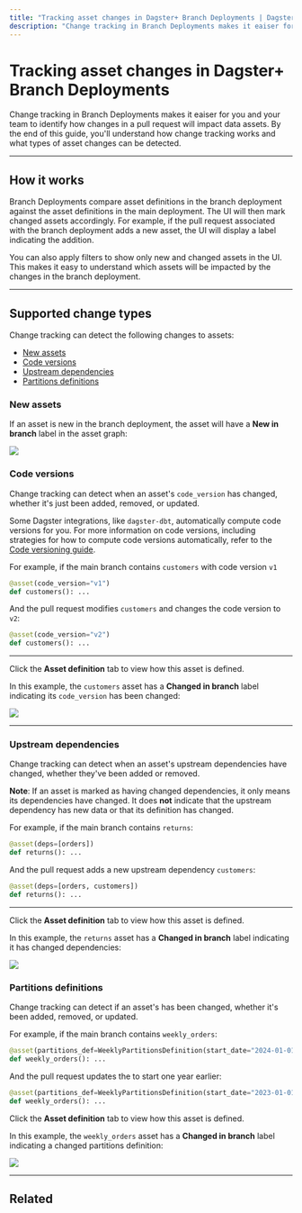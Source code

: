 ```yaml
---
title: "Tracking asset changes in Dagster+ Branch Deployments | Dagster Docs"
description: "Change tracking in Branch Deployments makes it eaiser for you and your team to identify how changes in a pull request will impact data assets."
---
```


# Tracking asset changes in Dagster+ Branch Deployments

<ApplicableDagsterProduct />

Change tracking in Branch Deployments makes it eaiser for you and your team to identify how changes in a pull request will impact data assets. By the end of this guide, you'll understand how change tracking works and what types of asset changes can be detected.

---

## How it works

Branch Deployments compare asset definitions in the branch deployment against the asset definitions in the main deployment. The UI will then mark changed assets accordingly. For example, if the pull request associated with the branch deployment adds a new asset, the UI will display a label indicating the addition.

You can also apply filters to show only new and changed assets in the UI. This makes it easy to understand which assets will be impacted by the changes in the branch deployment.

---

## Supported change types

Change tracking can detect the following changes to assets:

- [New assets](#new-assets)
- [Code versions](#code-versions)
- [Upstream dependencies](#upstream-dependencies)
- [Partitions definitions](#partitions-definitions)

### New assets

If an asset is new in the branch deployment, the asset will have a **New in branch** label in the asset graph:

<Image
src="/images/dagster-cloud/managing-deployments/change-tracking-new.png"
width={764}
height={308}
/>

### Code versions

Change tracking can detect when an asset's `code_version` has changed, whether it's just been added, removed, or updated.

Some Dagster integrations, like `dagster-dbt`, automatically compute code versions for you. For more information on code versions, including strategies for how to compute code versions automatically, refer to the [Code versioning guide](/guides/dagster/asset-versioning-and-caching).

<TabGroup>
<TabItem name="Asset definition">

For example, if the main branch contains `customers` with code version `v1`

```python file=/dagster_cloud/branch_deployments/change_tracking_code_version.py startafter=start_main_deployment endbefore=end_main_deployment dedent=4
@asset(code_version="v1")
def customers(): ...
```

And the pull request modifies `customers` and changes the code version to `v2`:

```python file=/dagster_cloud/branch_deployments/change_tracking_code_version.py startafter=start_branch_deployment endbefore=end_branch_deployment dedent=4
@asset(code_version="v2")
def customers(): ...
```

---

</TabItem>
<TabItem name="Asset in the Dagster UI">

Click the **Asset definition** tab to view how this asset is defined.

In this example, the `customers` asset has a **Changed in branch** label indicating its `code_version` has been changed:

<Image
src="/images/dagster-cloud/managing-deployments/change-tracking-code-version.png"
width={1042}
height={444}
/>

---

</TabItem>
</TabGroup>

### Upstream dependencies

Change tracking can detect when an asset's upstream dependencies have changed, whether they've been added or removed.

**Note**: If an asset is marked as having changed dependencies, it only means its dependencies have changed. It does **not** indicate that the upstream dependency has new data or that its definition has changed.

<TabGroup>
<TabItem name="Asset definition">

For example, if the main branch contains `returns`:

```python file=/dagster_cloud/branch_deployments/change_tracking_dependencies.py startafter=start_main_deployment endbefore=end_main_deployment dedent=4
@asset(deps=[orders])
def returns(): ...
```

And the pull request adds a new upstream dependency `customers`:

```python file=/dagster_cloud/branch_deployments/change_tracking_dependencies.py startafter=start_branch_deployment endbefore=end_branch_deployment dedent=4
@asset(deps=[orders, customers])
def returns(): ...
```

---

</TabItem>
<TabItem name="Asset in the Dagster UI">

Click the **Asset definition** tab to view how this asset is defined.

In this example, the `returns` asset has a **Changed in branch** label indicating it has changed dependencies:

<Image
src="/images/dagster-cloud/managing-deployments/change-tracking-dependencies.png"
width={1154}
height={490}
/>

</TabItem>
</TabGroup>

### Partitions definitions

Change tracking can detect if an asset's <PyObject object="PartitionsDefinition" /> has been changed, whether it's been added, removed, or updated.

<TabGroup>
<TabItem name="Asset definition">

For example, if the main branch contains `weekly_orders`:

```python file=/dagster_cloud/branch_deployments/change_tracking_partitions_definition.py startafter=start_main_deployment endbefore=end_main_deployment dedent=4
@asset(partitions_def=WeeklyPartitionsDefinition(start_date="2024-01-01"))
def weekly_orders(): ...
```

And the pull request updates the <PyObject object="WeeklyPartitionsDefinition" /> to start one year earlier:

```python file=/dagster_cloud/branch_deployments/change_tracking_partitions_definition.py startafter=start_branch_deployment endbefore=end_branch_deployment dedent=4
@asset(partitions_def=WeeklyPartitionsDefinition(start_date="2023-01-01"))
def weekly_orders(): ...
```

</TabItem>
<TabItem name="Asset in the Dagster UI">

Click the **Asset definition** tab to view how this asset is defined.

In this example, the `weekly_orders` asset has a **Changed in branch** label indicating a changed partitions definition:

<Image
src="/images/dagster-cloud/managing-deployments/change-tracking-partitions.png"
width={1154}
height={490}
/>

</TabItem>
</TabGroup>

---

## Related

<ArticleList>
  <ArticleListItem
    title="Branch deployments"
    href="/dagster-plus/managing-deployments/branch-deployments"
  ></ArticleListItem>
  <ArticleListItem
    title="Managing Dagster+ deployments"
    href="/dagster-plus/managing-deployments"
  ></ArticleListItem>
  <ArticleListItem title="Dagster Cloud" href="/dagster-plus"></ArticleListItem>
</ArticleList>
